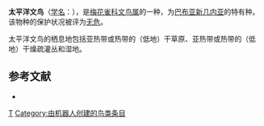 {{Speciesbox 
| taxon = Lonchura melaena
| image = Lonchura melaena melaena Smit.jpg
| status = LC | status_system = IUCN3.1
| authority = [[菲利普·L·斯克莱特|Sclater]], 1880
}}

'''太平洋文鸟'''（[[学名|学名]]：{{lang|la|''Lonchura melaena''}}），是[[梅花雀科|梅花雀科]][[文鸟属|文鸟属]]的一种，为[[巴布亚新几内亚|巴布亚新几内亚]]的特有种。该物种的保护状况被评为[[无危|无危]]。

太平洋文鸟的栖息地包括亚热带或热带的（低地）干草原、亚热带或热带的（低地）干燥疏灌丛和湿地。

== 参考文献 ==
* {{cite web|url=http://www.birdlife.org/datazone/speciesfactsheet.php?id=8732&m=0|title=Lonchura melaena|publisher=[[国际鸟盟|BirdLife.org]]|accessdate=2011-06-27|archive-date=2016-03-04|archive-url=https://web.archive.org/web/20160304223412/http://www.birdlife.org/datazone/speciesfactsheet.php?id=8732&m=0|dead-url=no}}
{{Taxonbar|from=Q1210070}}

[[Category:文鸟属|T]]
[[Category:由机器人创建的鸟类条目|Category:由机器人创建的鸟类条目]]